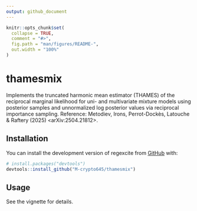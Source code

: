 ```yaml
---
output: github_document
---
```


<!-- README.md is generated from README.Rmd. Please edit that file -->

```r
knitr::opts_chunk$set(
  collapse = TRUE,
  comment = "#>",
  fig.path = "man/figures/README-",
  out.width = "100%"
)
```

# thamesmix

<!-- badges: start -->
<!-- badges: end -->

Implements the truncated harmonic mean estimator (THAMES) 
    of the reciprocal marginal likelihood for uni- and multivariate mixture models using 
    posterior samples and unnormalized log posterior values via reciprocal importance sampling. Reference: Metodiev, Irons, Perrot-Dockès, Latouche & Raftery (2025) <arXiv:2504.21812>.

## Installation

You can install the development version of regexcite from [GitHub](https://github.com/) with:
      
``` r
# install.packages("devtools")
devtools::install_github("M-crypto645/thamesmix")
```

## Usage

See the vignette for details.
